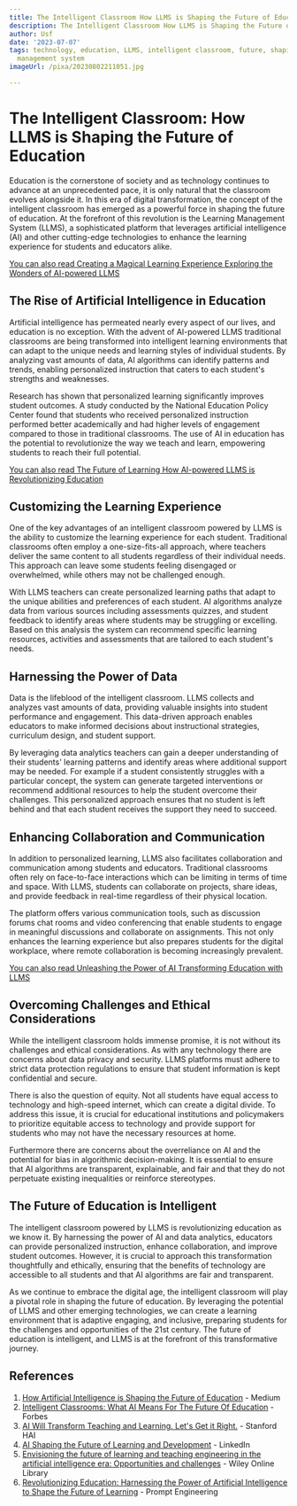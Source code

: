 ```yaml
---
title: The Intelligent Classroom How LLMS is Shaping the Future of Education
description: The Intelligent Classroom How LLMS is Shaping the Future of Education
author: Usf
date: '2023-07-07'
tags: technology, education, LLMS, intelligent classroom, future, shaping, learning
  management system
imageUrl: /pixa/20230802211051.jpg

---
```

# The Intelligent Classroom: How LLMS is Shaping the Future of Education

Education is the cornerstone of society and as technology continues to advance at an unprecedented  pace, it  is only natural that the  classroom evolves alongside it. In this era of digital transformation, the concept of the intelligent classroom  has emerged as  a powerful force in shaping the future of education. At the forefront of this revolution is the Learning  Management System (LLMS), a  sophisticated platform that leverages artificial intelligence (AI) and other cutting-edge technologies to enhance  the learning experience for students and educators alike.

[You can also read Creating a Magical Learning Experience  Exploring the Wonders of AI-powered LLMS](Creating%20a%20Magical%20Learning%20Experience%20Exploring%20the%20Wonders%20of%20AI-powered%20LLMS)


## The Rise of  Artificial Intelligence in Education

Artificial intelligence has permeated nearly  every aspect of  our lives, and education is no exception. With the advent of AI-powered  LLMS  traditional  classrooms are being transformed into intelligent learning environments that can adapt to the unique needs and learning styles of individual students. By analyzing vast amounts of  data, AI algorithms can identify patterns and  trends, enabling personalized  instruction that caters  to each student's strengths and weaknesses.

Research has  shown that personalized learning significantly improves student outcomes. A study conducted  by the National Education Policy Center found that students who received personalized instruction performed better academically and had higher levels of  engagement compared to those  in traditional  classrooms. The use of  AI in education has the potential to revolutionize the  way  we teach  and learn, empowering students to reach their full potential.

[You can also read The  Future of Learning How AI-powered LLMS is Revolutionizing Education](The%20Future%20of%20Learning%20How%20AI-powered%20LLMS%20is%20Revolutionizing%20Education)


## Customizing the Learning  Experience

One of the key advantages of an intelligent classroom  powered  by LLMS is  the ability to customize the learning experience for each student.  Traditional classrooms often  employ a one-size-fits-all approach, where teachers deliver the same content  to all students regardless of their individual needs.  This approach can leave some students feeling disengaged or overwhelmed, while others may not be challenged enough.

With LLMS teachers can create personalized learning paths  that adapt to the unique abilities and preferences of each student. AI  algorithms analyze data from various sources  including assessments quizzes, and student feedback to identify areas where students may be struggling or excelling.  Based on this analysis the system can recommend specific learning  resources, activities and  assessments that are tailored to each student's needs.

## Harnessing the Power of Data

Data is the lifeblood of the  intelligent classroom. LLMS collects and analyzes vast amounts of data, providing valuable  insights into student  performance and  engagement. This data-driven approach  enables educators to make informed decisions about instructional  strategies, curriculum design, and student support.

By leveraging data analytics teachers can  gain a deeper understanding of their students' learning patterns  and identify areas where additional support  may be needed. For example if a student consistently struggles with  a particular concept, the system can generate targeted  interventions or recommend additional resources to help the  student overcome their challenges. This personalized approach ensures that no student is left behind and that each student receives the support they need to succeed.

## Enhancing Collaboration and Communication

In addition to personalized learning, LLMS also facilitates collaboration and communication among students and  educators. Traditional classrooms  often rely on face-to-face interactions which can be limiting in terms of time and space. With LLMS, students can collaborate on projects, share ideas, and provide feedback in real-time regardless of their physical location.

The platform offers various communication tools, such  as discussion forums  chat rooms  and video conferencing that enable students to engage in  meaningful  discussions  and collaborate on assignments. This not only enhances the learning experience but also  prepares students for the digital workplace, where remote collaboration is becoming increasingly prevalent.

[You can also read Unleashing the Power of AI Transforming Education with LLMS](Unleashing%20the%20Power%20of%20AI%20Transforming%20Education%20with%20LLMS)


## Overcoming Challenges and Ethical Considerations

While the intelligent classroom holds immense promise, it is not without its challenges and  ethical  considerations. As with any technology there are concerns about data privacy and security. LLMS platforms must adhere to strict  data  protection regulations to ensure that student information is kept confidential and secure.

There is also the question of equity. Not all students  have equal access to technology and high-speed  internet, which can create a digital  divide. To address this issue, it is crucial for  educational institutions and  policymakers to prioritize equitable access to technology and provide support for students  who may not have the  necessary resources at home.

Furthermore there are concerns about the overreliance on AI and the potential for bias in algorithmic decision-making. It  is essential to ensure that AI algorithms are transparent, explainable, and fair and  that they do not perpetuate  existing inequalities or reinforce stereotypes.

## The Future of Education is Intelligent

The  intelligent classroom powered by LLMS  is revolutionizing education as we know it.  By harnessing the power of AI and data analytics, educators can provide personalized  instruction,  enhance collaboration,  and improve student outcomes. However, it is crucial to approach this transformation  thoughtfully and ethically, ensuring that the benefits of technology are accessible to all students and  that AI algorithms are fair and transparent.

As we continue to embrace  the digital age, the  intelligent classroom will play a pivotal  role in shaping the future of education. By leveraging the potential of  LLMS and other emerging technologies, we can create a learning environment that is adaptive engaging, and inclusive, preparing students for the challenges and opportunities of the 21st century. The future of education is intelligent,  and LLMS is at the  forefront of this transformative journey.

## References

1. [How Artificial Intelligence is Shaping  the Future of Education](https://mwitiderrick.medium.com/how-artificial-intelligence-is-shaping-the-future-of-education-ffcf910e0877) - Medium
2. [Intelligent Classrooms: What AI Means For The Future Of  Education](https://www.forbes.com/sites/vickiphillips/2023/06/07/intelligent-classrooms-what-ai-means-for-the-future-of-education/?sh=24a4f85eeffb) - Forbes
3. [AI Will  Transform Teaching and Learning. Let's Get it Right.](https://hai.stanford.edu/news/ai-will-transform-teaching-and-learning-lets-get-it-right) - Stanford HAI
4. [AI Shaping the Future of Learning and Development](https://www.linkedin.com/pulse/ai-shaping-future-learning-development-resmi-m-m) - LinkedIn
5. [Envisioning the future  of learning and teaching engineering in the artificial intelligence era: Opportunities and challenges](https://onlinelibrary.wiley.com/doi/full/10.1002/jee.20539) -  Wiley  Online Library
6. [Revolutionizing Education: Harnessing the Power of Artificial Intelligence to Shape the Future of Learning](https://www.promptengineering.org/revolutionizing-education-harnessing-the-power-of-artificial-intelligence-to-shape-the-future-of-learning/) - Prompt Engineering